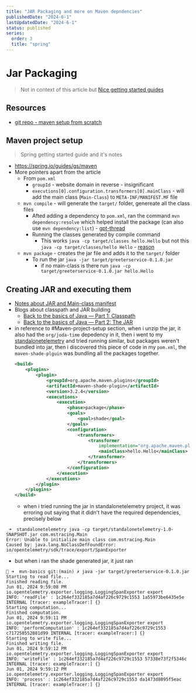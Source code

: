 ```yaml
---
title: "JAR Packaging and more on Maven depndencies"
publishedDate: "2024-6-1"
lastUpdatedDate: "2024-6-1"
status: published
series:
  order: 3
  title: "spring"
---
```


# Jar Packaging

> Not in context of this article but [Nice getting started guides](https://spring.io/guides/gs)

## Resources
- [git repo - maven setup from scratch](github.com/kaushik-rishi/mvn-basics)

## Maven project setup
>  Spring getting started guide and it's notes

- https://spring.io/guides/gs/maven
- More pointers apart from the article
  - From `pom.xml`
    - `groupId` - website domain in reverse - insignificant
    - `executions[0].configuration.transformers[0].mainClass` - will add the main class (`Main-Class`) to `META-INF/MANIFEST.MF` file
  - `mvn compile` - will generate the `target/` folder, genereate all the class files
    - Afted adding a dependency to `pom.xml`, ran the command `mvn dependency:resolve` which helped install the package (can also use `mvn dependency:list`) - [gpt-thread](https://chatgpt.com/share/f4af9ded-8058-4a54-ba3b-3cf812b9521b)
    - Running the classes generated by compile command
      - This works `java -cp target/classes hello.Hello` but not this `java -cp target/classes/hello Hello` - [reason](https://chatgpt.com/share/d3b2c920-af6e-43fd-8065-c675f144243c)
  - `mvn package` - creates the jar file and adds it to the `target/` folder
    - To run the jar `java -jar target/greeterservice-0.1.0.jar`
      - if no main-class is there run `java -cp target/greeterservice-0.1.0.jar hello.Hello`

## Creating JAR and executing them
- [Notes about JAR and Main-class manifest](https://stackoverflow.com/questions/9689793/cant-execute-jar-file-no-main-manifest-attribute/9689877#9689877)
- Blogs about classpath and JAR building
  - [Back to the basics of Java — Part 1: Classpath](https://medium.com/javarevisited/back-to-the-basics-of-java-part-1-classpath-47cf3f834ff)
  - [Back to the basics of Java — Part 2: The JAR](https://medium.com/javarevisited/back-to-the-basics-of-java-part-2-the-jar-6e923685d571)
- in reference to #Maven-project-setup section, when i unzip the jar, it also had the `org/joda-time` depedency in it, then i went to my [standalonetelemetry]() and tried running similar, but packages weren't bundled into jar, then i discovered this piece of code in my `pom.xml`, the `maven-shade-plguin` was bundling all the packages together.
  ```xml
  <build>
      <plugins>
          <plugin>
              <groupId>org.apache.maven.plugins</groupId>
              <artifactId>maven-shade-plugin</artifactId>
              <version>3.2.4</version>
              <executions>
                  <execution>
                      <phase>package</phase>
                      <goals>
                          <goal>shade</goal>
                      </goals>
                      <configuration>
                          <transformers>
                              <transformer
                                  implementation="org.apache.maven.plugins.shade.resource.ManifestResourceTransformer">
                                  <mainClass>hello.Hello</mainClass>
                              </transformer>
                          </transformers>
                      </configuration>
                  </execution>
              </executions>
          </plugin>
      </plugins>
  </build>
  ```
  - when i tried running the jar in standalonetelemetry project, it was erroring out saying that it didn't have the required dependencies, precisely below
```
 ➜  standalonetelemetry java -cp target/standalonetelemetry-1.0-SNAPSHOT.jar com.mstracing.Main
Error: Unable to initialize main class com.mstracing.Main
Caused by: java.lang.NoClassDefFoundError: io/opentelemetry/sdk/trace/export/SpanExporter
```
  - but when i ran the shade generated jar, it just ran
  ```
  🐉 ➜  mvn-basics git:(main) ✗ java -jar target/greeterservice-0.1.0.jar            
  Starting to read file...
  Finished reading file.
  Jun 01, 2024 9:59:08 PM io.opentelemetry.exporter.logging.LoggingSpanExporter export
  INFO: 'readFile' : 1c264ef332185a7d4af226c9729c1553 1a55973be6435e5e INTERNAL [tracer: exampleTracer:] {}
  Starting computation...
  Finished computation.
  Jun 01, 2024 9:59:11 PM io.opentelemetry.exporter.logging.LoggingSpanExporter export
  INFO: 'performComputation' : 1c264ef332185a7d4af226c9729c1553 c717258552881d99 INTERNAL [tracer: exampleTracer:] {}
  Starting to write file...
  Finished writing file.
  Jun 01, 2024 9:59:12 PM io.opentelemetry.exporter.logging.LoggingSpanExporter export
  INFO: 'writeFile' : 1c264ef332185a7d4af226c9729c1553 57338e73f2f5346c INTERNAL [tracer: exampleTracer:] {}
  Jun 01, 2024 9:59:12 PM io.opentelemetry.exporter.logging.LoggingSpanExporter export
  INFO: 'process' : 1c264ef332185a7d4af226c9729c1553 da1473d8095f5eac INTERNAL [tracer: exampleTracer:] {}
  ```
